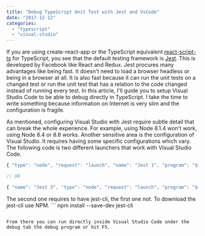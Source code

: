 ```yaml
---
title: "Debug TypeScript Unit Test with Jest and VsCode"
date: "2017-12-12"
categories: 
  - "typescript"
  - "visual-studio"
---
```


If you are using create-react-app or the TypeScript equivalent [react-script-ts](https://github.com/wmonk/create-react-app-typescript) for TypeScript, you see that the default testing framework is [Jest](https://facebook.github.io/jest/). This is developed by Facebook like React and Redux. Jest procures many advantages like being fast. It doesn't need to load a browser headless or being in a browser at all. It is also fast because it can run the unit tests on a changed test or run the unit test that has a relation to the code changed instead of running every test. In this article, I'll guide you to setup Visual Studio Code to be able to debug directly in TypeScript. I take the time to write something because information on Internet is very slim and the configuration is fragile.

As mentioned, configuring Visual Studio with Jest require subtle detail that can break the whole experience. For example, using Node 8.1.4 won't work, using Node 8.4 or 8.6 works. Another sensitive area is the configuration of Visual Studio. It requires having some specific configurations which vary. The following code is two different launchers that work with Visual Studio Code.

```typescript
{ "type": "node", "request": "launch", "name": "Jest 1", "program": "${workspaceRoot}/node_modules/jest/bin/jest", "args": [ "-i" ], "preLaunchTask": "tsc: build - tsconfig.json", "internalConsoleOptions": "openOnSessionStart", "console": "integratedTerminal", "outFiles": [ "${workspaceRoot}/build/dist/**/*" ], "envFile": "${workspaceRoot}/.env" }

// OR

{ "name": "Jest 3", "type": "node", "request": "launch", "program": "${workspaceRoot}/node_modules/jest-cli/bin/jest.js", "stopOnEntry": false, "args": [ "--runInBand" ], "cwd": "${workspaceRoot}", "preLaunchTask": null, "runtimeExecutable": null, "runtimeArgs": [ "--nolazy" ], "env": { "NODE_ENV": "test" }, "console": "integratedTerminal", "sourceMaps": true } 
``` 


The second one requires to have jest-cli, the first one not. To download the jest-cli use NPM. ``` 
 npm install --save-dev jest-cli 
``` 

From there you can run directly inside Visual Studio Code under the debug tab the debug program or hit F5.
